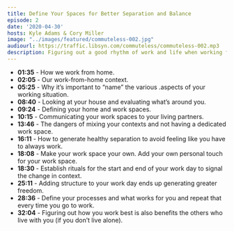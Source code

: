 ```yaml
---
title: Define Your Spaces for Better Separation and Balance
episode: 2
date: '2020-04-30'
hosts: Kyle Adams & Cory Miller
image: "../images/featured/commuteless-002.jpg"
audiourl: https://traffic.libsyn.com/commuteless/commuteless-002.mp3
description: Figuring out a good rhythm of work and life when working from home can be tricky. It takes time and intentionality to assign roles to your space, and how you view your working context is key to healthy and mindful separation.
---
```


- **01:35** - How we work from home.
- **02:05** - Our work-from-home context.
- **05:25** - Why it’s important to “name” the various .aspects of your working situation.
- **08:40** - Looking at your house and evaluating what’s around you.
- **09:24** - Defining your home and work spaces.
- **10:15** - Communicating your work spaces to your living partners.
- **13:46** - The dangers of mixing your contexts and not having a dedicated work space.
- **16:11** - How to generate healthy separation to avoid feeling like you have to always work.
- **18:08** - Make your work space your own. Add your own personal touch for your work space.
- **18:30** - Establish rituals for the start and end of your work day to signal the change in context.
- **25:11** - Adding structure to your work day ends up generating greater freedom.
- **28:36** - Define your processes and what works for you and repeat that every time you go to work.
- **32:04** - Figuring out how you work best is also benefits the others who live with you (if you don’t live alone).